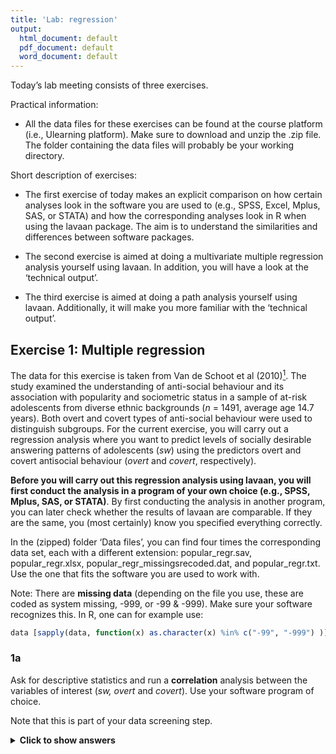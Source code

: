 ```yaml
---
title: 'Lab: regression'
output:
  html_document: default
  pdf_document: default
  word_document: default
---
```


Today's lab meeting consists of three exercises.


Practical information:

- All the data files for these exercises can be found at the course platform (i.e., Ulearning platform). Make sure to download and unzip the .zip file. The folder containing the data files will probably be your working directory.


Short description of exercises:

- The first exercise of today makes an explicit comparison on how certain analyses look in the software you are used to (e.g., SPSS, Excel, Mplus, SAS, or STATA) and how the corresponding analyses look in R when using the lavaan package. The aim is to understand the similarities and differences between software packages. 

- The second exercise is aimed at doing a multivariate multiple regression analysis yourself using lavaan. In addition, you will have a look at the 'technical output'.

- The third exercise is aimed at doing a path analysis yourself using lavaan. Additionally, it will make you more familiar with the 'technical output'.


## Exercise 1: Multiple regression

The data for this exercise is taken from Van de Schoot et al (2010)[^1]. The study examined the understanding of anti-social behaviour and its association with popularity and sociometric status in a sample of at-risk adolescents from diverse ethnic backgrounds (*n* = 1491, average age 14.7 years). Both overt and covert types of anti-social behaviour were used to distinguish subgroups. For the current exercise, you will carry out a regression analysis where you want to predict levels of socially desirable answering patterns of adolescents (*sw*) using the predictors overt and covert antisocial behaviour (*overt* and *covert*, respectively). 

**Before you will carry out this regression analysis using lavaan, you will first conduct the analysis in a program of your own choice (e.g., SPSS, Mplus, SAS, or STATA)**. By first conducting the analysis in another program, you can later check whether the results of lavaan are comparable. If they are the same, you (most certainly) know you specified everything correctly. 

In the (zipped) folder 'Data files', you can find four times the corresponding data set, each with a different extension: popular_regr.sav, popular_regr.xlsx, popular_regr_missingsrecoded.dat, and popular_regr.txt. Use the one that fits the software you are used to work with.

Note: There are **missing data** (depending on the file you use, these are coded as system missing, -999, or -99 & -999). Make sure your software recognizes this. In R, one can for example use:

```r
data [sapply(data, function(x) as.character(x) %in% c("-99", "-999") )] <- NA
```

[^1]: Van de Schoot, R., Van der Velden, F., Boom, J., & Brugman, D. (2010). Can at-risk young adolescents be popular and anti-social? Sociometric status groups, anti-social behavior, gender and ethnic background. Journal of Adolescence, 33(5), 583-592. doi:10.1016/j.adolescence.2009.12.004


### 1a 
Ask for descriptive statistics and run a **correlation** analysis between the variables of interest (*sw, overt* and *covert*). Use your software program of choice.

Note that this is part of your data screening step.


<details><summary><b>Click to show answers</b></summary>

&nbsp;

In the subfolders starting with 'Ex. 1' in the (zipped) Solutions folder, you can find the files to perform the analyses in this exercise for SPSS and for Mplus.

&nbsp;


### 1b 
Run a multiple **regression** analysis, where the dependent variable (DV) is *sw* and the independent variables (IVs) are *covert* and *overt*. Also check the standardized results. Use your software program of choice.


<details><summary><b>Click to show answers</b></summary>

&nbsp;

In the subfolders starting with 'Ex. 1' in the (zipped) Solutions folder, you can find the files to perform the analyses in this exercise for SPSS and for Mplus.

&nbsp;


### 1c

Next, you are going to do the same using R and lavaan. Before you can do this, take the following three steps:

- First, load (and perhaps also install) lavaan. 

- Second, read in the data. 

- Third, denote the missing values. 


<details><summary><b>Click to show answers</b></summary>

&nbsp;

**Installing and loading Lavaan**

The lavaan package is available on CRAN. Therefore, to install lavaan, simply start up R (studio), and type/copy in the R console:
```r
if (!require("lavaan")) install.packages("lavaan", dependencies = TRUE)
```
Note that you only have to install a package once. 

Next, you need to load the package, which needs to be done every time you re-open R:
```r
library(lavaan) 
```
This also is a check whether the installation was successful: In that case, a start-up message will be displayed showing the version number (always report this in your papers), and a reminder that this is free software. 
If you see this message, you are ready to start.


**Read in data**

```r
data_regr <- read.table("popular_regr.txt", header = T)
```
Note: The data file needs to be in the same folder location that you are working in. Otherwise, you can tell R where to find it by copying the folder path. 

If you are using data without a header, then use 'header = F' above, and add the header yourself by: 
```r
colnames(data_regr) <- c("respnr", "Dutch", "gender", "sw", "covert", "overt")
```

**Denote missing values**

The values -99 and -999 denote missing, so set this to NA:
```r
data_regr[sapply(data_regr, function(x) as.character(x) %in% c("-99", "-999") )] <- NA
```
If you forget to tell R that -99 and -999 are used to denote missing data, these values will be treated as being observed (which will probably impact the results drastically). 


&nbsp;


### 1d

Do the same as in 1a using R.

One could, for example, use the function *describe* from the *psych* package and the *rcorr* function from the *Hmisc* package, respectively.

*Interpret the output. What are your conclusions?*

*What do you think of the correlations with respect to significance, direction, and magnitude?*


<details><summary><b>Click to show answers</b></summary>

&nbsp;

**Descriptive statistics**

The (describe() function in the) psych package can be used to obtain some extended summary statistics.
```r
if (!require("psych")) install.packages("psych", dependencies = TRUE)
library(psych) 
```

The variables of interest are: *sw, covert,* and *overt*. When we look at he column names of our data:
```r
colnames(data_regr)
```
we can see that those variables are the ones in columns 4 to 6, respectively.

Now, descriptive statistics, like the mean, median, min, and max, for *sw, covert,* and *overt* can be obtained via:
```r
describe(data_regr[, 4:6])
```


**Correlations**

Correlations for the three variables of interest, including a correlation significance test, can be obtained using the rcorr function from the Hmisc package.

```r
if (!require("Hmisc")) install.packages("Hmisc", dependencies = TRUE)
library(Hmisc)
```

```r
res <- rcorr(as.matrix(data_regr[, 4:6])) # rcorr() accepts matrices only
```

Correlation matrix (rounded to 3 decimals):
```r
round(res$r, 3)
```
P-values (rounded to 3 decimals):
```r
round(res$P, 3) 
```

Sample size:
```r
res$n 
```

Possible conclusions:

- covert and overt are related to sw, so makes sense (in combination with theory) to use them as predictors.

- Their relationship is negative, so an decrease in (c)overt relates to an increase in sw.

- covert and overt are also related (positively) to each other, but not that much (in absolute sense) that we should worry about multicolinearity.

&nbsp;


### 1e

Do the same as in 1b using R. One should use the lavaan package, for example, the lavaan function.


*Interpret the output. What are your conclusions?*

*What do you conclude with respect to significance, direction, and magnitude?*



<details><summary><b>Click to see extra information regarding lavaan notation</b></summary>

&nbsp;

**lavaan notation**

formula type                                                   | operator        | mnemonic
-------|:--:|:----
regression                                                     |       ~         | is regressed on
(residual) (co)variance                                        |       ~~        | is correlated/covaried with
intercept                                                      |       ~ 1       | intercept
latent variable definition (used in other days of the course)  |       =~        | is measured by 


**General lavaan specification**

*regressions*

y1 + y2 ~ f1 + f2 + x1 + x2

f1 ~ f2 + f3

f2 ~ f3 + x1 + x2

*latent variable definitions*

f1 =~ y1 + y2 + y3 

f2 =~ y4 + y5 + y6 

f3 =~ y7 + y8 + y9 + y10

*variances and covariances*

y1 ~~ y1 

y1 ~~ y2 

f1 ~~ f2

*intercepts*

y1 ~ 1 

f1 ~ 1

&nbsp;

###


<details><summary><b>Click to show answers</b></summary>

&nbsp;

**Specify the regression model**

Now, let us run a multiple regression model predicting levels of socially desirable answering patterns of adolescents (sw) using the predictors overt (overt) and covert antisocial behaviour (covert). 

To run a multiple regression with lavaan, you first specify the model, then fit the model and finally acquire the summary. To fit the model we use the lavaan() function, which needs a model= and a data= input.

In general, a regression model is specified as follows in lavaan: 

- One needs to specify the regression equation: `dependent ~ predictor1 + predictor2  + etc`, 
where

  * The ~ is like the = in a regression equation. 
  
  * Before the ~, one states the dependent variable.
  
  * After the ~, one states the predictors, each separated by the + sign.

- Additionally, one needs to specify that the error (of the dependent variable) has a variance: `dependent ~~ dependent`.
   
- If needed (as is the case here), one can specify to include an intercept: `dependent ~ 1`.

  Note: Instead of specifying intercepts and means in the model, one can include `meanstructure=TRUE` in the lavaan function (which is used when fitting your model).


Our regression model is specified as follows:
```r
model.regression <- '
  sw ~ overt + covert # regression
  sw ~~ sw            # residual variance
  sw ~ 1              # intercept
'
```

# TO DO - kan niet voor alle 3 (sw, overt, covert) tegelijkertijd?
```r
model.corr <- '
  sw ~~ sw  # (co)variance
  sw ~ 1            # mean
'
fit_corr <- lavaan(model = model.corr, data = data_regr)
summary(fit_corr)
```


**Fit the regression model**

```r
fit_regr <- lavaan(model = model.regression, data = data_regr)
```


**Output**

```r
summary(fit_regr, fit.measures = TRUE, ci = TRUE, rsquare = TRUE)
```


Notes:

- By adding `standardized=TRUE`, you obtain the standardized estimates as well.

- An intercept or a residual variances is denoted by stating a "." before the variable name. Here: `.sw`.
  
  If there is no dot in front of the variable name, then it denotes a mean or variance, respectively.


**Parameter estimates**

You can obtain the unstandardized regression parameters via:
```r
coef(fit_regr) 
```

You can obtain all unstandardized parameters (with extra information) via:
```r
parameterEstimates(fit_regr)
```

You can obtain all **standardized** parameters (with extra information) via:
```r
standardizedSolution(fit_regr)
```
Note that now you also obtain the confidence interval of the standardized estimates.


**Possible conclusions:**

- The regression equation (for person *i*) looks as follows:
   $$sw_i = 4.997 - 0.292 * overt_i - 0.507 * covert_i + error_i, \ \mbox{with} \ error_i \sim N(0,0.329).$$

- The average sw (levels of socially desirable answering patterns of adolescents) when covert and overt antisocial behaviour are 0 is 4.997;

  When overt goes up with one point, then sw goes down with 0.292 points; 

  When covert goes up with one point, then sw goes down with 0.507 points.

  When you are the expert (and look at the scale of the data), you can judge whether these are relevant effects.

- The p-values and confidence intervals indicate that both effects significantly differ from zero. Thus, both variables are (statistically) meaningful predictors.
 
- The two predictors explain $(1-0.718)*100=0.282*100=28.2$ percent of sw.

- When looking at the absolute values of the standardized effects, covert is a more important predictor than overt: |-0.448| > |-0.160|.

**Plot**

With lavaanPlot:
```r
if (!require("lavaanPlot")) install.packages("lavaanPlot") 
library(lavaanPlot)
lavaanPlot(model = fit_regr, 
           node_options = list(shape = "box", fontname = "Helvetica"),
           edge_options = list(color = "grey"), coefs = T, stand = T, covs = T)
```
Alternatively, with tidySEM:
```r
if (!require("tidySEM")) install.packages("tidySEM")
library(tidySEM)
graph_sem(fit_regr)
```

Note: We could/should have also done this before, to check whether our model specification seems to be as intended.


###

<details><summary><b>Click to see extra output</b></summary>

&nbsp;

**Fit measures**

You can obtain many model fit measures via:
```r
fitMeasures(fit_regr)   
```

You can also ask for some specific model fit measures, e.g.,:
```r
fitMeasures(fit_regr, c("cfi", "tli", "rmsea","srmr")) 
```

To obtain the R-square / $R^2$ (for sw), use:
```r
inspect(fit_regr, 'r2') 
```

**Technical output**

You can ask for the technical output using: 
```r
lavInspect(fit_regr)
``` 
More details about how to read/interpret the technical output is given in Exercise 3.


###

<details><summary><b>Click to see extra information regarding handling missing data</b></summary>

&nbsp;

**Handling missing data**

Note that in the above listwise deletion is used.From the output, one can see that the total sample size used for the analyses is n=1343, while the total number of observations is 1491.

lavaan used listwise deletion and deleted 148 cases:

 - 145 cases because of missingness on the dependent variables and 

 -   3 cases because of missingness on the predictors.


It is better to use, for instance, FIML, as will be discusses later in the course.Note that in this data set, the three missing predictor cases will then be used in the analyses. This small difference in sample size will most probably result in minor difference in the output.

The code to use FIML is:
```r
model.regression <- '
  sw ~ overt + covert # regression
  sw ~~ sw            # residual variance
  sw ~ 1              # intercept
  #
  # (co)variances predictors
  overt + covert ~~ overt 
  covert ~~ covert        
'
fit_regr <- lavaan(model = model.regression, data = data_regr,
                       missing='fiml', fixed.x=F) # Specify FIML
```

Afterwards one can do the same as above. For example, to obtain output, use:
```r
summary(fit_regr, fit.measures = TRUE, ci = TRUE, rsquare = TRUE)
```


##

## Exercise 2: Multivariate regression
In this exercise, we make use of a part (namely, the Child Development Supplement) of the Panel Study of Income Dynamics (PSID)[^2]. The goal is to investigate whether three DVs -- Applied problems (*APst02*), Behavioral problems (*Problems*), and Self-esteem (*Selfesteem*) -- can be predicted from the following two IV's: digit span (*DS02*) and letters words (*LWst02*). 

Use the data file **CDSsummerschool.sav** or **CDSsummerschool.txt**. 

[^2]: Produced and distributed by the Institute for Social Research, Survey Research Center, University of Michigan, Ann Arbor, MI


### 2a
It is a good practice to draw the model you plan to estimate for yourself. 

Be very precise in how you draw the correlations. 


<details><summary><b>Click to show answers</b></summary>

&nbsp;

In the (zipped) Solutions folder, you can find the file "Ex. 2 - Path diagram.pdf", which shows such a path diagram. 

&nbsp;


### 2b 
As part of your data screening step, request for descriptive statistics and correlations using R.

Do not forget to read in your data and to denote missing values.


<details><summary><b>Click to show answers</b></summary>

&nbsp;

**Read in data**

```r
data_multivar <- read.table("CDSsummerschool.txt", header = T)
```

**Denote missing values**

You may have figured out that -999 denotes a missing value. So, set this to NA:

```r
data_multivar[sapply(data_multivar, function(x) as.character(x) %in% c("-999") )] <- NA
```

**Descriptive statistics** 

Our variables of interest are *APst02, Problems, Selfesteem, LWst02, DS02*. From:
```r
colnames(data_multivar)
```
we can see that these are the first 5 columns of our data set.

The psych package can be used to obtain some extended summary statistics.

```r
if (!require("psych")) install.packages("psych", dependencies = TRUE)
library(psych) 
```

Now, descriptive statistics, like the mean, median, min, and max, for our variables of interest can be obtained via:
```r
describe(data_multivar[,1:5])
```

**Correlations** 

Correlations for the five variables of interest, including correlation significance tests, can be obtained using the Hmisc package:

```r
if (!require("Hmisc")) install.packages("Hmisc", dependencies = TRUE)
library(Hmisc)
```

```r
res <- rcorr(as.matrix(data_multivar[, 1:5])) # rcorr() accepts matrices only
```

Correlation matrix (rounded to 3 decimals):
```r
round(res$r, 3)
```
P-values (rounded to 3 decimals):
```r
round(res$P, 3) 
```

Sample size:
```r
res$n 
```

&nbsp;


### 2c 
Create lavaan code to analyze the research question (running a multivariate regression). 

In case you closed R after the first exercise, do not forget to load lavaan again.

*Interpret the output. What are your conclusions?*

*Also make sure that you modeled what you intended to model (Hint: Use the function ‘lavInspect()’ and/or a plot)*


<details><summary><b>Click to show answers</b></summary>

&nbsp;

For those interested, the corresponding Mplus in- and output files can be found in the subfolder 'Solutions\\Ex.2\\Mplus'. 


**Specify the regression model**

Now, let us run a multivariate regression model predicting Applied problems (*APst02*), Behavioral problems (*Problems*), and Self-esteem (*Selfesteem*), using the predictors digit span (*DS02*) and letters words (*LWst02*). 

To run a multivariate regression with lavaan, you first specify the model, then fit the model and finally acquire the summary. To fit the model we use the lavaan() function, which needs a model= and a data= input.

The model specification is comparable to the multiple regression model in Exercise 1, but now there are multiple dependent variables:

- One does not have to specify the regression model for each dependent variable, but one can state the dependent variables separated by the + sign: `dependent1 + dependent2 + dependent3 ~ predictor1 + predictor2  + etc`, where
   
  * The ~ is like the = in a regression equation. 

  * Before the ~, one states the dependent variables, each separated by the + sign.

  * After the ~, one states the predictors, each separated by the + sign.

- Additionally, one needs to specify that the error (of an dependent variable) has a variance: `dependent1 ~~ dependent1`.

  Moreover, now, one also has to specify the residual covariances: `dependent1 ~~ dependent2`.

  To specify all the combinations more easily use:

  `dependent1 + dependent2 + dependent3 ~~ dependent1`

  `dependent2 + dependent3 ~~ dependent2`

  `dependent3 ~~ dependent3`

- If needed (as is the case here), one can specify to include intercepts: `dependent1 + dependent2 + dependent3 ~ 1`. 


Our regression model is specified as follows:

```r
model.multivar <- '
  
  # regressions
  APst02 + Problems + Selfesteem ~ DS02 + LWst02 
  
  # residual variances and covariances
  APst02 + Problems + Selfesteem ~~ APst02 
  Problems + Selfesteem ~~ Problems
  Selfesteem ~~ Selfesteem
  
  # variances and covariances of predictors  # *
  DS02 + LWst02 ~~ DS02
  LWst02 ~~ LWst02 
  
  # intercepts / means
  APst02 + Problems + Selfesteem ~ 1  # intercept for each dependent
  DS02 + LWst02 ~ 1                   # means of predictors # *
'
```

*: This code is not needed to estimate the parameters, but it is needed such that lavaan will count these parameters correctly (see Exercise 3c).
 
Note: Instead of specifying intercepts and means in the model, one can include 'meanstructure=TRUE' in the lavaan function.

**Fit the regression model using the lavaan function:** 

```r
if (!require("lavaan")) install.packages("lavaan", dependencies = TRUE)
library(lavaan)
#`fit_multivar <- lavaan(model = model.multivar, data = data_multivar)`
```

Because of the missing data, we will use FIML (as explained later in the course):

```r
fit_multivar <- lavaan(model = model.multivar, data = data_multivar,
                       missing='fiml', fixed.x=FALSE) # Specify FIML
```


**Technical output**

```r
lavInspect(fit_multivar)
```

In this output, we can see the numbers 1 to 20. This means that 20 parameters are estimated.

Bear in mind that the values are parameter labels, not parameter values.

Parameters 1 to 6 are the parameters in Beta, which reflect regression coefficients. The rows denote the outcomes and the columns the predictors. Thus, in a way, each row denotes a regression equation. For instance, parameter 1 is the regression coefficient of DS02 predicting APst02 (conditional on the other predictor LWst02).

Parameters 7 to 15 are the parameters in psi, where parameters 7 to 12 belong to the outcomes and thus reflect residual (co)variances and parameters 13 to 15 belong to the predictors and thus reflect the (co)variances of the predictors (which will equal the sample (co)variances).

Parameters 16 to 20 are the parameters in alpha, where parameters 16 to 18 belong to the outcomes and thus reflect the intercepts in the regression equation and parameters 19 and 20 belong to the predictors and thus reflect the means of the predictors (which will equal the sample means).

This is indeed the multivariate regression model we intended to fit.

Note that you could also inspect the path diagram of the fitted model for some insight. This is done at the end of this answer section. You can compare this path diagram to the one you created in Exercise 2a.


**Ouput**

```r
summary(fit_multivar, fit.measures = TRUE, ci = TRUE, rsquare = TRUE)
```
Note that 

- The residual variances are denoted by stating a "." before the variable name. Here: .APst02, .Problems, and .Selfesteem 

  The variances are denoted without a ".". Here: DS02 and LWst02

- The intercepts are denoted by stating a "." before the variable name. Here: .APst02, .Problems, and .Selfesteem

  The means are denoted without a ".". Here: DS02 and LWst02


**Parameter estimates**

To obtain the unstandardized regression parameters, use:
```r
coef(fit_multivar) 
```

To obtain all unstandardized parameters (with extra information), use:
```r
parameterEstimates(fit_multivar)
```

To obtain all **standardized parameters** (with extra information), use:           
```r
standardizedSolution(fit_multivar)
```


**Fit measures**

You can obatin many model fit measures, via:
```r
fitMeasures(fit_multivar)   
```

The R-square for all dependent variables can be asked via:
```r
inspect(fit_multivar, 'r2') 
```


**Possible conclusions:**

- The preidctors digit span (*DS02*) and letters words (*LWst02*) significantly predict all three outcomes.

- The two predictors positively relate to *APst02* and *Selfesteem*, and the relate negatively to *Problems*.

- The two predictors explain 36.5%, 5.2%, and 1.1% of the oucomes *APst02, Problems,* and *Selfesteem*.
So, quite a lot of the variance in APst02 is explained.
In all, we do miss relevant other predictors.

- When you are the expert (and look at the scale of the data), you can judge whether the effect are relevant or not.

- When looking at the absolute values of the standardized effects, *LWst02* is a more important predictor than *DS02* for *APst02* and *Problems*; while *DS02* is a more (or equally) important predictor than *LWst02* for *Selfesteem*.

Note that the zero chi-square implies that the model is fully saturated: meaning that the theoretical covariance matrix is a function of as many parameters as there are variances and covariances (on one side of the main diagonal) in the covariance matrix. You have essentially re-interpreted the covariance matrix, and this may be quite meaningful. Then, what you have is essentially a regression model, and you must evaluate your model in those terms: 

*Are the estimated relationships strong?* 

*Are the direction of the parameter estimates consistent with theory?* 

*Are any assumptions violated (note that this should be checked before doing the analysis)?*

Any basic regression text can guide you.


**Plot**

With lavaanPlot:
```r
if (!require("lavaanPlot")) install.packages("lavaanPlot") 
library(lavaanPlot)
lavaanPlot(model = fit_multivar, 
           node_options = list(shape = "box", fontname = "Helvetica"),
           edge_options = list(color = "grey"), coefs = T, stand = T, covs = T)
```

Alternatively, with tidySEM:
```r
if (!require("tidySEM")) install.packages("tidySEM")
library(tidySEM)
graph_sem(fit_multivar)
```

&nbsp;

##

## Exercise 3: Path analysis

The data for this exercise is about corporal punishment[^3], which can be defined as the deliberate infliction of pain as retribution for an offence, or for the purpose of disciplining or reforming a wrongdoer or to change an undesirable attitude or behavior. Here, we are interested in how corporal punishment influences children's psychological maladjustment. The data come from 175 children between the ages of 8 and 18. The Physical Punishment Questionnaire (PPQ) was used to measure the level of physical punishment that was experienced.

In this exercise, we focus on predicting psychological *maladjustment* (higher score implies more problems) by perceived *rejection* (e.g., my mother does not really love me; my mother ignores me as long as I do nothing to bother her; my mother goes out of her way to hurt my feelings). Moreover, *rejection* is predicted by perceived *harshness* (0 = never punished physically in any way; 16 = punished more than 12 times a week, very hard) and perceived *justness* (2 = very unfair and almost never deserved; 8 = very fair and almost always deserved). 

The data consists of a covariance matrix taken from a published paper and can be found in the file **CorPun.dat** or **CorPun.txt**. Bear in mind that, besides analyzing a data set you collected yourself, in lavaan (and Mplus) it is possible to base your analyses on a covariance or correlation table (and this is the reason why reviewers always ask you to include it). When using lavaan, you can use the following code

`lower <- scan("CorPun.txt")`

`CovMx <- getCov(lower, names = c("harsh", "just", "reject", "maladj"))`

[^3]: Rohner, R. P., Bourque, S. L., & Elordi, C. A. (1996). Children's perceptions of corporal punishment, caretaker acceptance, and psychological adjustment in a poor, biracial southern community. Journal of Marriage and the Family, 58, 842-852.

### 3a

Make a drawing of the statistical model about corporal punishment; write down which parameters (e.g., regression paths, covariances, residuals) you expect to be estimated; and number these parameters. 


<details><summary><b>Click to show answers</b></summary>

&nbsp;

In the (zipped) Solutions folder, you can find the file "Ex. 3 - Path diagram.png", which shows such a path diagram. 


**Number of parameters**

The parameters you expect to be estimated are: 

- 2 x variances (*harsh*, *just*)

-	1 x covariance (*harsh* with *just*)

-	3 x regression paths 

-	2 x residual variances (*reject* and *maladj*) 

-	2 x means (*just* and *harsh*, if means are available in the data)

-	2 x intercepts (*reject* and *maladj*, if means are available in the data)

Thus, 8 in total without means or 12 with means.

&nbsp;


### 3b

Write your lavaan code for this model based on the drawing you made in 3a and run it (after reading in your covariance matrix data). 

Note that since you are using a covariance matrix as the input file, you should indicate this - as well as the number of observations - in the lavaan function using:

`sample.cov = <name covariance matrix>`

`sample.nobs = 175`



<details><summary><b>Click to show answers</b></summary>

&nbsp;

For those interested, the corresponding Mplus in- and output files can be found in the subfolder 'Solutions\\Ex.3\\Mplus'. 

**Data**

Note: If you have no full dataset, but you do have a sample covariance matrix, you can still fit your model. If you wish to add a mean structure, you need to provide a mean vector too. Importantly, if only sample statistics are provided, you must specify the number of observations that were used to compute the sample moments (`sample.nobs = `). 
The following example illustrates the use of a sample covariance matrix as input (`sample.cov = `).

**Read in data: a covariance matrix**

```r
lower <- scan("CorPun.txt")
CovMx <- getCov(lower, names = c("harsh", "just", "reject", "maladj"))
```

**Specify the path model**

Now, let us run the model 

- predicting psychological maladjustment by perceived rejection. 

- predicting rejection by perceived harshness and perceived justness. 

Our path model is specified as follows:

```r
model.path <- '
  
  # regressions
  maladj ~ reject 
  reject ~ harsh + just
  
  # residual variances
  reject ~~ reject 
  maladj ~~ maladj
  #
  # variances and covariances of predictors # *
  harsh + just ~~ harsh
  just ~~ just
  
  ## intercepts - if we would have mean value as input too
  ## or use meanstructure=TRUE in the lavaan function
  #maladj ~ 1
  #reject ~ 1 
'
```

*: This code is not needed to estimate the parameters, but it is needed such that lavaan will count these parameters correctly (see Exercise 3c).

**Fit the regression model using the lavaan function:**

```r
if (!require("lavaan")) install.packages("lavaan", dependencies = TRUE)
library(lavaan)
```

```r
fit_path <- lavaan(model = model.path, 
                       sample.cov = CovMx, # Now, using a covariance matrix as input
                       sample.nobs = 175)  # In that case, the sample size is needed as well
```

&nbsp;


### 3c

Ask for the technical output to inspect which parameters are estimated. For a lavaan fit object, use the function `lavInspect()`. Note that this comparable to asking for the TECH1 output in Mplus. 

In this output, you can find six matrices (nu, lambda, theta, alpha, beta, and psi) with numbers summing up to the total number of parameters that are estimated. This way you can check whether you analyzed the model you wanted (and you will discover this is not always the case). 



*Which of the parameters you listed in Exercise 3a should be in which matrix?*  
For example: the regression coefficient between *rejection* and *harshness* should be in the Beta matrix. Write this down for each parameter. 


*Did you estimate all the parameters that you expected? If not, what should be changed to the input?*  

<details><summary><b>Click to show a hint</b></summary>

&nbsp;

**Hint 1**

- A first check is to see whether 'Number of model parameters' equals the number of unique elements in your variance-covariance matrix and, if available, your mean vector. 

- You can count the number of elements in your variance-covariance matrix by: 

  number of variables * (number of variables + 1) / 2. 

- If you also have means, 'Number of model parameters' should equal the number of elements in your variance-covariance matrix plus the number of variables. 

Thus, for our four variables without means, the calculation is: 4*5/2=10.

If we would have means, the number of sample statistics would be 4*5/2 + 4 = 14.  


**Hint 2**

You can also answer this question by means of a plot: e.g., using `lavaanPlot()` from the lavaanPlot package or `graph_sem()` from the tidysem package. This will show you all (means, intercepts,) regression paths, (residual) variances, and covariances. Notably, `lavaanPlot()` will not provide you with information about the means and intercepts (i.e., the nu & alpha matrices) nor the residual (co)variances. 

&nbsp;


<details><summary><b>Click to show answers</b></summary>

&nbsp;

For those interested, the corresponding Mplus in- and output files can be found in the subfolder 'Solutions\\Ex.2\\Mplus'. 

**Technical output**

The function lavInspect() returns a list of the model matrices that are used internally to represent the model:

```r
lavInspect(fit_path)
```


Which parameter is listed in which matrix:
 
- The regression coefficients belong in the beta matrix, 

- the variances and residual variances belong in the psi matrix. If you specified them!


Note (related to the remark denoted by * in Exercises 2c and 3b): 

- When there is no specification of the variances of harsh and just and their covariance, the technical output (here, psi) indicates that these 3 parameters are not estimated. 

- Like in Mplus, this does not affect the degrees of freedom and thus the test result! 

- In case you want to check this, run:

```r
model.path_check <- '
  
  # regressions
  maladj ~ reject 
  reject ~ harsh + just
  
  # residual variances
  reject ~~ reject 
  maladj ~~ maladj
  #
  # Check: Not specifying these variances and covariances
  # variances and covariances of predictors # *
  #harsh + just ~~ harsh
  #just ~~ just
  
  ## intercepts - if we would have mean value as input too
  ## or use meanstructure=TRUE in the lavaan function
  #maladj ~ 1
  #reject ~ 1 
'
fit_path_check <- lavaan(model = model.path_check, 
                   sample.cov = CovMx, # Now, using a covariance matrix as input
                   sample.nobs = 175) # In that case, the sample size is needed as well
summary(fit_path_check, fit.measures = TRUE, ci = TRUE, rsquare = TRUE)
lavInspect(fit_path_check)
```

Hence, always cross check that lavaan has understood what you wanted it to do by looking at the model degrees of freedom, the technical output (even the starting values), and model results. When these pieces of information do not contradict each other and lavaan gives you exactly the output you expect, then you can move forward with interpreting the model effects. 


**Plot**

With lavaanPlot:
```r
if (!require("lavaanPlot")) install.packages("lavaanPlot") 
library(lavaanPlot)
lavaanPlot(model = fit_path, 
           node_options = list(shape = "box", fontname = "Helvetica"),
           edge_options = list(color = "grey"), coefs = T, stand = T, covs = T)
```

Alternatively, with tidySEM:
```r
if (!require("tidySEM")) install.packages("tidySEM")
library(tidySEM)
graph_sem(fit_path)
```

&nbsp;



### 3d

Interpret the output.

*Write down the chi-square statistic and its degrees of freedom from the model fit information. Also inspect other model fit measures.*


<details><summary><b>Click to show answers</b></summary>

&nbsp;

**Output**

```r
summary(fit_path, fit.measures = TRUE, ci = TRUE, rsquare = TRUE)
```

Note that 

- the residual variances are denoted by stating a "." before the variable name of the outcome / endogenous variable. Here: .reject and .maladj 

- The variances are denoted without a ".", so just the variable name of the predictor / exogenous variable. Here: harsh and just

 
*The chi-square statistic and its degrees of freedom:*

`Model Test User Model:`

`Test statistic                                 1.546`

`Degrees of freedom                                 2`

`P-value (Chi-square)                           0.462`


**Parameter estimates**

To obtain the unstandardized regression parameters, use:
```r
coef(fit_path) 
```

To obtain all unstandardized parameters (with extra information), use:
```r
parameterEstimates(fit_path)
```

To obtain all **standardized parameters** (with extra information), use:           
```r
standardizedSolution(fit_path)
```


**Fit measures**

You can obatin many model fit measures, via:
```r
fitMeasures(fit_path)   
```

You can ask for specific model fit measures by using:
```r
fitMeasures(fit_path, c("chisq", "cfi", "tli", "rmsea","srmr")) 
```

To obtain the R-square / $R^2$ for all dependent variables, use:

```r
inspect(fit_path, 'r2')
```


Notes:

1. The 'chisq' or 'the Test Statistic for the Model Test User Model' is the Chi-square statistic obtained from the maximum likelihood statistic. 

2. CFI is the Comparative Fit Index.
    * Values can range between 0 and 1.
    * Values greater than 0.90, or conservatively 0.95, indicate good fit.

3. TLI is the Tucker Lewis Index
    * Values can range between 0 and 1. If it’s greater than 1, it should be rounded to 1.
    * Values greater than 0.90 indicating good fit. 
    * If the CFI and TLI are less than one, the CFI is always greater than the TLI.

4. RMSEA is the root mean square error of approximation. 
    * In 'lavaan', you also obtain a p-value of close fit, that is, for the test whether RMSEA < 0.05.
    * If you reject the model, it means your model is not a close fitting model.


&nbsp;